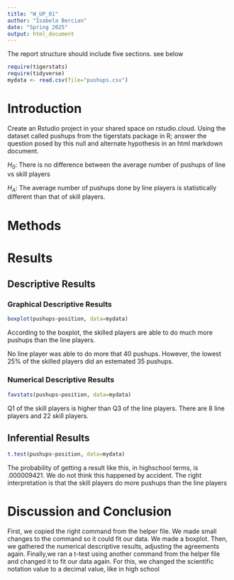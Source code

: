 ```yaml
---
title: "W_UP_01"
author: "Isabela Bercian"
date: "Spring 2025"
output: html_document
---
```




The report structure should include five sections.  see below



```r
require(tigerstats)
require(tidyverse)
mydata <- read.csv(file="pushups.csv")
```

# Introduction

<!--In this section you explain what you are trying to show. Where did the data come from? What is the research or other question you are trying to answer?!-->

Create an Rstudio project in your shared space on rstudio.cloud.  Using the dataset called pushups from the tigerstats package in R; answer the question posed by this null and alternate hypothesis in an html markdown document.

$H_0$: There is no difference between the average number of pushups of line vs skill players

$H_A$: The average number of pushups done by line players is statistically different than that of skill players.

# Methods

<!--Decide on your methods: use "variable analysis" or other appropriate descriptors. Make sure to choose at least one graphical method and at least one numerical method.!-->

# Results

<!--Divide this section into two sub-sections: One for your descriptive results and one for your inferential results.!-->

## Descriptive Results

### Graphical Descriptive Results

<!--Graphical results here. Make sure to show your code. Provide appropriate labels for axes, giving units if possible, and provide a good title for the graph, too. Use the graphical results to describe the patterns if any that exist in the data as focused toward the research question!-->
```r
boxplot(pushups~position, data=mydata)

```


According to the boxplot, the skilled players are able to do much more pushups than the line players.

No line player was able to do more that 40 pushups. However, the lowest 25% of the skilled players did an estemated 35 pushups.


### Numerical Descriptive Results

<!--Numerical results go here. Use the numerical results to describe the patterns if any that exist in the data as focused toward the research question!-->


```r
favstats(pushups~position, data=mydata)
```

Q1 of the skill players is higher than Q3 of the line players. 
There are 8 line players and 22 skill players.

## Inferential Results

<!--State hypothesis clearly. Make sure your discussion of the inferential test covers all the aspects that the test output produces, such as test statistic, p-value etc. Make a decision about the null hypothesis, explain the assumptions on which the selected test/procedure was based, and why the chosen procedure satisfys the assumptions and is appropriate to answer the research question!-->

```r
t.test(pushups~position, data=mydata)
```
The probability of getting a result like this, in highschool terms, is .000009421. We do not think this happened by accident. The right interpretation is that the skill players do more pushups than the line players


# Discussion and Conclusion

<!--Discussion and conclusion here. If you found a relationship be sure to consider whether the relationship occurs because one of the variavbles causes the other, or whether they perhasps are related for some other reason. Watch the chapter 6 videos from the GeorgeTown videos collection.!-->

First, we copied the right command from the helper file. We made small changes to the command so it could fit our data. We made a boxplot. Then, we gathered the numerical descriptive results, adjusting the agreements again. Finally,we ran a t-test using another command from the helper file and changed it to fit our data again.  For this, we changed the scientific notation value to a decimal value, like in high school

